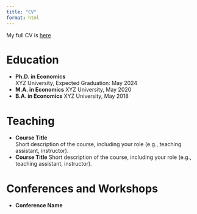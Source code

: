 ```yaml
---
title: "CV"
format: html
---
```


My full CV is [here](cv/cv.pdf){target="_blank"}

# Education
- **Ph.D. in Economics**  
  XYZ University, Expected Graduation: May 2024
- **M.A. in Economics**
    XYZ University, May 2020
- **B.A. in Economics**
    XYZ University, May 2018

# Teaching
- **Course Title**  
  Short description of the course, including your role (e.g., teaching assistant, instructor).
- **Course Title**
  Short description of the course, including your role (e.g., teaching assistant, instructor).

# Conferences and Workshops
- **Conference Name**
